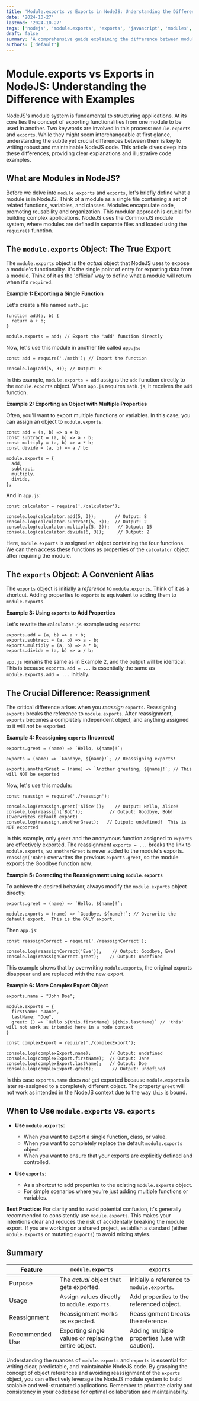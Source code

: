 ```yaml
---
title: 'Module.exports vs Exports in NodeJS: Understanding the Difference with Examples'
date: '2024-10-27'
lastmod: '2024-10-27'
tags: ['nodejs', 'module.exports', 'exports', 'javascript', 'modules', 'require']
draft: false
summary: 'A comprehensive guide explaining the difference between module.exports and exports in NodeJS, with practical code examples to illustrate their behavior and usage.'
authors: ['default']
---
```


# Module.exports vs Exports in NodeJS: Understanding the Difference with Examples

NodeJS's module system is fundamental to structuring applications. At its core lies the concept of exporting functionalities from one module to be used in another. Two keywords are involved in this process: `module.exports` and `exports`. While they might seem interchangeable at first glance, understanding the subtle yet crucial differences between them is key to writing robust and maintainable NodeJS code. This article dives deep into these differences, providing clear explanations and illustrative code examples.

## What are Modules in NodeJS?

Before we delve into `module.exports` and `exports`, let's briefly define what a module is in NodeJS. Think of a module as a single file containing a set of related functions, variables, and classes. Modules encapsulate code, promoting reusability and organization. This modular approach is crucial for building complex applications. NodeJS uses the CommonJS module system, where modules are defined in separate files and loaded using the `require()` function.

## The `module.exports` Object: The True Export

The `module.exports` object is the _actual_ object that NodeJS uses to expose a module's functionality. It's the single point of entry for exporting data from a module. Think of it as the 'official' way to define what a module will return when it's `required`.

**Example 1: Exporting a Single Function**

Let's create a file named `math.js`:

```plaintext filename="math.js"
function add(a, b) {
  return a + b;
}

module.exports = add; // Export the 'add' function directly
```

Now, let's use this module in another file called `app.js`:

```plaintext filename="app.js"
const add = require('./math'); // Import the function

console.log(add(5, 3)); // Output: 8
```

In this example, `module.exports = add` assigns the `add` function directly to the `module.exports` object. When `app.js` requires `math.js`, it receives the `add` function.

**Example 2: Exporting an Object with Multiple Properties**

Often, you'll want to export multiple functions or variables. In this case, you can assign an object to `module.exports`:

```plaintext filename="calculator.js"
const add = (a, b) => a + b;
const subtract = (a, b) => a - b;
const multiply = (a, b) => a * b;
const divide = (a, b) => a / b;

module.exports = {
  add,
  subtract,
  multiply,
  divide,
};
```

And in `app.js`:

```plaintext filename="app.js"
const calculator = require('./calculator');

console.log(calculator.add(5, 3));       // Output: 8
console.log(calculator.subtract(5, 3));  // Output: 2
console.log(calculator.multiply(5, 3));   // Output: 15
console.log(calculator.divide(6, 3));     // Output: 2
```

Here, `module.exports` is assigned an object containing the four functions. We can then access these functions as properties of the `calculator` object after requiring the module.

## The `exports` Object: A Convenient Alias

The `exports` object is initially a _reference_ to `module.exports`. Think of it as a shortcut. Adding properties to `exports` is equivalent to adding them to `module.exports`.

**Example 3: Using `exports` to Add Properties**

Let's rewrite the `calculator.js` example using `exports`:

```plaintext filename="calculator.js"
exports.add = (a, b) => a + b;
exports.subtract = (a, b) => a - b;
exports.multiply = (a, b) => a * b;
exports.divide = (a, b) => a / b;
```

`app.js` remains the same as in Example 2, and the output will be identical. This is because `exports.add = ...` is essentially the same as `module.exports.add = ...` Initially.

## The Crucial Difference: Reassignment

The critical difference arises when you _reassign_ `exports`. Reassigning `exports` breaks the reference to `module.exports`. After reassignment, `exports` becomes a completely independent object, and anything assigned to it will _not_ be exported.

**Example 4: Reassigning `exports` (Incorrect)**

```plaintext filename="reassign.js"
exports.greet = (name) => `Hello, ${name}!`;

exports = (name) => `Goodbye, ${name}!`; // Reassigning exports!

exports.anotherGreet = (name) => `Another greeting, ${name}!`; // This will NOT be exported
```

Now, let's use this module:

```plaintext filename="app.js"
const reassign = require('./reassign');

console.log(reassign.greet('Alice'));    // Output: Hello, Alice!
console.log(reassign('Bob'));          // Output: Goodbye, Bob! (Overwrites default export)
console.log(reassign.anotherGreet);   // Output: undefined!  This is NOT exported
```

In this example, only `greet` and the anonymous function assigned to `exports` are effectively exported. The reassignment `exports = ...` breaks the link to `module.exports`, so `anotherGreet` is never added to the module's exports. `reassign('Bob')` overwrites the previous `exports.greet`, so the module exports the Goodbye function now.

**Example 5: Correcting the Reassignment using `module.exports`**

To achieve the desired behavior, always modify the `module.exports` object directly:

```plaintext filename="reassignCorrect.js"
exports.greet = (name) => `Hello, ${name}!`;

module.exports = (name) => `Goodbye, ${name}!`; // Overwrite the default export.  This is the ONLY export.
```

Then `app.js`:

```plaintext filename="app.js"
const reassignCorrect = require('./reassignCorrect');

console.log(reassignCorrect('Eve'));    // Output: Goodbye, Eve!
console.log(reassignCorrect.greet);    // Output: undefined
```

This example shows that by overwriting `module.exports`, the original exports disappear and are replaced with the new export.

**Example 6: More Complex Export Object**

```plaintext filename="complexExport.js"
exports.name = "John Doe";

module.exports = {
  firstName: "Jane",
  lastName: "Doe",
  greet: () => `Hello ${this.firstName} ${this.lastName}` // 'this' will not work as intended here in a node context
}
```

```plaintext filename="app.js"
const complexExport = require('./complexExport');

console.log(complexExport.name);       // Output: undefined
console.log(complexExport.firstName);  // Output: Jane
console.log(complexExport.lastName);   // Output: Doe
console.log(complexExport.greet);       // Output: undefined
```

In this case `exports.name` does _not_ get exported because `module.exports` is later re-assigned to a completely different object. The property `greet` will not work as intended in the NodeJS context due to the way `this` is bound.

## When to Use `module.exports` vs. `exports`

- **Use `module.exports`:**

  - When you want to export a single function, class, or value.
  - When you want to completely replace the default `module.exports` object.
  - When you want to ensure that your exports are explicitly defined and controlled.

- **Use `exports`:**
  - As a shortcut to add properties to the existing `module.exports` object.
  - For simple scenarios where you're just adding multiple functions or variables.

**Best Practice:** For clarity and to avoid potential confusion, it's generally recommended to consistently use `module.exports`. This makes your intentions clear and reduces the risk of accidentally breaking the module export. If you are working on a shared project, establish a standard (either `module.exports` or mutating `exports`) to avoid mixing styles.

## Summary

| Feature         | `module.exports`                                        | `exports`                                      |
| --------------- | ------------------------------------------------------- | ---------------------------------------------- |
| Purpose         | The _actual_ object that gets exported.                 | Initially a reference to `module.exports`.     |
| Usage           | Assign values directly to `module.exports`.             | Add properties to the referenced object.       |
| Reassignment    | Reassignment works as expected.                         | Reassignment breaks the reference.             |
| Recommended Use | Exporting single values or replacing the entire object. | Adding multiple properties (use with caution). |

Understanding the nuances of `module.exports` and `exports` is essential for writing clear, predictable, and maintainable NodeJS code. By grasping the concept of object references and avoiding reassignment of the `exports` object, you can effectively leverage the NodeJS module system to build scalable and well-structured applications. Remember to prioritize clarity and consistency in your codebase for optimal collaboration and maintainability.
